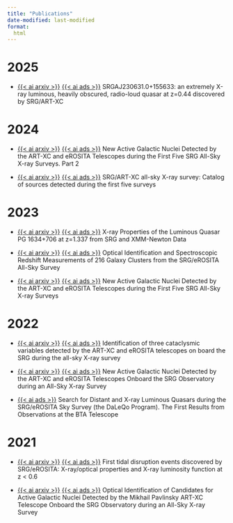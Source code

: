 ```yaml
---
title: "Publications"
date-modified: last-modified
format:
  html
---
```


# 2025

- [{{< ai arxiv >}}](https://arxiv.org/abs/2504.13658) 
[{{< ai ads >}}](https://ui.adsabs.harvard.edu/abs/2025arXiv250413658U/abstract) 
SRGAJ230631.0+155633: an extremely X-ray luminous, heavily obscured, radio-loud quasar at z=0.44 discovered by SRG/ART-XC



# 2024

- [{{< ai arxiv >}}](https://arxiv.org/abs/2505.00109)
[{{< ai ads >}}](https://ui.adsabs.harvard.edu/abs/2024AstL...50..279U/abstract)
New Active Galactic Nuclei Detected by the ART-XC and eROSITA Telescopes during the First Five SRG All-Sky X-ray Surveys. Part 2

- [{{< ai arxiv >}}](https://arxiv.org/abs/2405.09184)
[{{< ai ads >}}](https://ui.adsabs.harvard.edu/abs/2024A%26A...687A.183S/abstract)
SRG/ART-XC all-sky X-ray survey: Catalog of sources detected during the first five surveys

# 2023

- [{{< ai arxiv >}}](https://arxiv.org/abs/2403.17865)
[{{< ai ads >}}](https://ui.adsabs.harvard.edu/abs/2023AstL...49..621U/abstract)
X-ray Properties of the Luminous Quasar PG 1634+706 at z=1.337 from SRG and XMM-Newton Data

- [{{< ai arxiv >}}](https://arxiv.org/abs/2403.18625)
[{{< ai ads >}}](https://ui.adsabs.harvard.edu/abs/2023AstL...49..599Z/abstract)
Optical Identification and Spectroscopic Redshift Measurements of 216 Galaxy Clusters from the SRG/eROSITA All-Sky Survey

- [{{< ai arxiv >}}](https://arxiv.org/abs/2306.08646)
[{{< ai ads >}}](https://ui.adsabs.harvard.edu/abs/2023AstL...49...25U/abstract)
New Active Galactic Nuclei Detected by the ART-XC and eROSITA Telescopes during the First Five SRG All-Sky X-ray Surveys 


# 2022

- [{{< ai arxiv >}}](https://arxiv.org/abs/2107.05611)
[{{< ai ads >}}](https://ui.adsabs.harvard.edu/abs/2022A%26A...661A..39Z/abstract)
Identification of three cataclysmic variables detected by the ART-XC and eROSITA telescopes on board the SRG during the all-sky X-ray survey

- [{{< ai arxiv >}}](https://arxiv.org/abs/2208.10963)
[{{< ai ads >}}](https://ui.adsabs.harvard.edu/abs/2022AstL...48...87U/abstract)
New Active Galactic Nuclei Detected by the ART-XC and eROSITA Telescopes Onboard the SRG Observatory during an All-Sky X-ray Survey

- [{{< ai ads >}}](https://ui.adsabs.harvard.edu/abs/2022AstL...48...69K/abstract)
Search for Distant and X-ray Luminous Quasars during the SRG/eROSITA Sky Survey (the DaLeQo Program). The First Results from Observations at the BTA Telescope

# 2021

- [{{< ai arxiv >}}](https://arxiv.org/abs/2108.02449)
[{{< ai ads >}}](https://ui.adsabs.harvard.edu/abs/2021MNRAS.508.3820S/abstract)
First tidal disruption events discovered by SRG/eROSITA: X-ray/optical properties and X-ray luminosity function at z < 0.6

- [{{< ai arxiv >}}](https://arxiv.org/abs/2104.09390)
[{{< ai ads >}}](https://ui.adsabs.harvard.edu/abs/2021AstL...47...71Z/abstract)
Optical Identification of Candidates for Active Galactic Nuclei Detected by the Mikhail Pavlinsky ART-XC Telescope Onboard the SRG Observatory during an All-Sky X-ray Survey